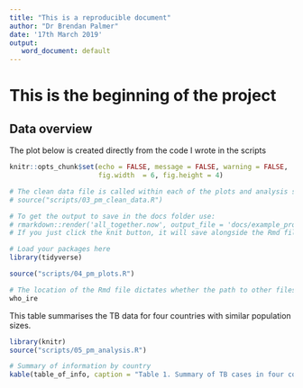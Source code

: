 ```yaml
---
title: "This is a reproducible document"
author: "Dr Brendan Palmer"
date: '17th March 2019'
output:
   word_document: default
---
```


# This is the beginning of the project

## Data overview

The plot below is created directly from the code I wrote in the scripts

```r

knitr::opts_chunk$set(echo = FALSE, message = FALSE, warning = FALSE, 
                      fig.width  = 6, fig.height = 4)

# The clean data file is called within each of the plots and analysis scripts
# source("scripts/03_pm_clean_data.R")

# To get the output to save in the docs folder use:
# rmarkdown::render('all_together.now', output_file = 'docs/example_project_report.docx') in the console
# If you just click the knit button, it will save alongside the Rmd file

# Load your packages here  
library(tidyverse)

```

```r

source("scripts/04_pm_plots.R")

# The location of the Rmd file dictates whether the path to other files is intact
who_ire

```

This table summarises the TB data for four countries with similar population sizes.

```r
library(knitr)
source("scripts/05_pm_analysis.R")
```

```r
# Summary of information by country
kable(table_of_info, caption = "Table 1. Summary of TB cases in four countries")

```

